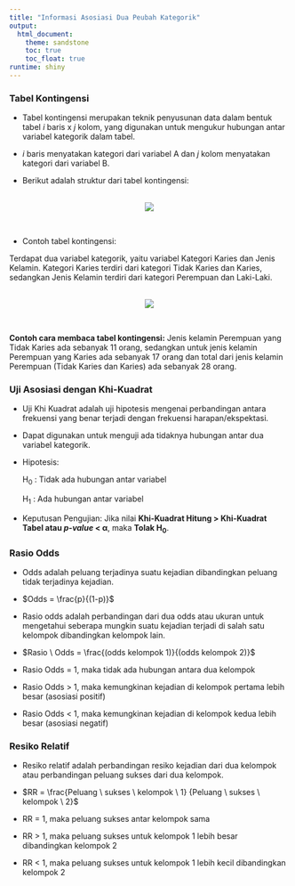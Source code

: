 ```yaml
---
title: "Informasi Asosiasi Dua Peubah Kategorik"
output:
  html_document:
    theme: sandstone
    toc: true
    toc_float: true
runtime: shiny
---
```


### Tabel Kontingensi

-   Tabel kontingensi merupakan teknik penyusunan data dalam bentuk tabel $i$ baris x $j$ kolom, yang digunakan untuk mengukur hubungan antar variabel kategorik dalam tabel.

-   $i$ baris menyatakan kategori dari variabel A dan $j$ kolom menyatakan kategori dari variabel B.

-   Berikut adalah struktur dari tabel kontingensi:

<br><center>![](https://raw.githubusercontent.com/Megawati07/Dashboard-Kelompok-5/main/markdown/struktur_tblkon.png)</center><br>

-   Contoh tabel kontingensi:

Terdapat dua variabel kategorik, yaitu variabel Kategori Karies dan Jenis Kelamin. Kategori Karies terdiri dari kategori Tidak Karies dan Karies, sedangkan Jenis Kelamin terdiri dari kategori Perempuan dan Laki-Laki.

<br><center>![](https://raw.githubusercontent.com/Megawati07/Dashboard-Kelompok-5/main/markdown/tabel_kontingensi2.png)</center><br>

**Contoh cara membaca tabel kontingensi:** Jenis kelamin Perempuan yang Tidak Karies ada sebanyak 11 orang, sedangkan untuk jenis kelamin Perempuan yang Karies ada sebanyak 17 orang dan total dari jenis kelamin Perempuan (Tidak Karies dan Karies) ada sebanyak 28 orang.

### Uji Asosiasi dengan Khi-Kuadrat

-   Uji Khi Kuadrat adalah uji hipotesis mengenai perbandingan antara frekuensi yang benar terjadi dengan frekuensi harapan/ekspektasi.

-   Dapat digunakan untuk menguji ada tidaknya hubungan antar dua variabel kategorik.

-   Hipotesis:

    H~0~ : Tidak ada hubungan antar variabel

    H~1~ : Ada hubungan antar variabel

-   Keputusan Pengujian: Jika nilai **Khi-Kuadrat Hitung \> Khi-Kuadrat Tabel atau *p-value* \< α**, maka **Tolak H~0~**.

### Rasio Odds

-   Odds adalah peluang terjadinya suatu kejadian dibandingkan peluang tidak terjadinya kejadian.

-   $Odds = \frac{p}{(1-p)}$

-   Rasio odds adalah perbandingan dari dua odds atau ukuran untuk mengetahui seberapa mungkin suatu kejadian terjadi di salah satu kelompok dibandingkan kelompok lain.

-   $Rasio \ Odds = \frac{(odds kelompok 1)}{(odds kelompok 2)}$

-   Rasio Odds = 1, maka tidak ada hubungan antara dua kelompok

-   Rasio Odds \> 1, maka kemungkinan kejadian di kelompok pertama lebih besar (asosiasi positif)

-   Rasio Odds \< 1, maka kemungkinan kejadian di kelompok kedua lebih besar (asosiasi negatif)

### Resiko Relatif

-   Resiko relatif adalah perbandingan resiko kejadian dari dua kelompok atau perbandingan peluang sukses dari dua kelompok.

-   $RR = \frac{Peluang \ sukses \ kelompok \ 1} {Peluang \ sukses \ kelompok \ 2}$

-   RR = 1, maka peluang sukses antar kelompok sama

-   RR \> 1, maka peluang sukses untuk kelompok 1 lebih besar dibandingkan kelompok 2

-   RR \< 1, maka peluang sukses untuk kelompok 1 lebih kecil dibandingkan kelompok 2
